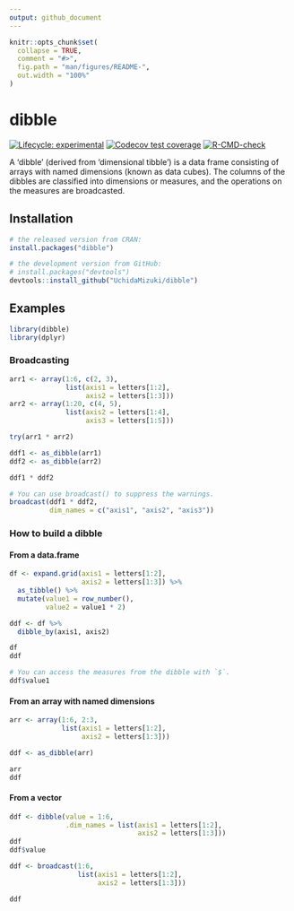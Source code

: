 ```yaml
---
output: github_document
---
```


<!-- README.md is generated from README.Rmd. Please edit that file -->

```r
knitr::opts_chunk$set(
  collapse = TRUE,
  comment = "#>",
  fig.path = "man/figures/README-",
  out.width = "100%"
)
```

# dibble

<!-- badges: start -->
[![Lifecycle: experimental](https://img.shields.io/badge/lifecycle-experimental-orange.svg)](https://lifecycle.r-lib.org/articles/stages.html#experimental)
[![Codecov test coverage](https://codecov.io/gh/UchidaMizuki/dibble/branch/main/graph/badge.svg)](https://app.codecov.io/gh/UchidaMizuki/dibble?branch=main)
[![R-CMD-check](https://github.com/UchidaMizuki/dibble/workflows/R-CMD-check/badge.svg)](https://github.com/UchidaMizuki/dibble/actions)
<!-- badges: end -->

A 'dibble' (derived from 'dimensional tibble') is a data frame consisting of arrays with named dimensions (known as data cubes).
The columns of the dibbles are classified into dimensions or measures, and the operations on the measures are broadcasted.

## Installation

``` r
# the released version from CRAN:
install.packages("dibble")

# the development version from GitHub:
# install.packages("devtools")
devtools::install_github("UchidaMizuki/dibble")
```

## Examples

```r
library(dibble)
library(dplyr)
```

### Broadcasting
```r
arr1 <- array(1:6, c(2, 3),
              list(axis1 = letters[1:2],
                   axis2 = letters[1:3]))
arr2 <- array(1:20, c(4, 5),
              list(axis2 = letters[1:4],
                   axis3 = letters[1:5]))

try(arr1 * arr2)

ddf1 <- as_dibble(arr1)
ddf2 <- as_dibble(arr2)

ddf1 * ddf2

# You can use broadcast() to suppress the warnings.
broadcast(ddf1 * ddf2,
          dim_names = c("axis1", "axis2", "axis3"))
```

### How to build a dibble

#### From a data.frame

```r
df <- expand.grid(axis1 = letters[1:2],
                  axis2 = letters[1:3]) %>% 
  as_tibble() %>% 
  mutate(value1 = row_number(),
         value2 = value1 * 2)

ddf <- df %>% 
  dibble_by(axis1, axis2)

df
ddf

# You can access the measures from the dibble with `$`.
ddf$value1
```

#### From an array with named dimensions

```r
arr <- array(1:6, 2:3,
             list(axis1 = letters[1:2],
                  axis2 = letters[1:3]))

ddf <- as_dibble(arr)

arr
ddf
```

#### From a vector

```r
ddf <- dibble(value = 1:6,
              .dim_names = list(axis1 = letters[1:2],
                                axis2 = letters[1:3]))
ddf
ddf$value
```

```r
ddf <- broadcast(1:6,
                 list(axis1 = letters[1:2],
                      axis2 = letters[1:3]))

ddf
```
